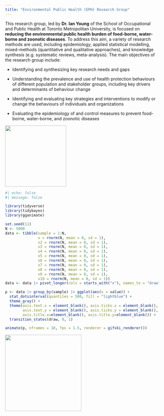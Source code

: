 ```yaml
---
title: "Environmental Public Health (EPH) Research Group"
---
```


This research group, led by **Dr. Ian Young** of the School of Occupational and Public Health at Toronto Metropolitan University, is focused on **reducing the environmental public health burden of food-borne, water-borne and zoonotic diseases**. To address this aim, a variety of research methods are used, including epidemiology, applied statistical modelling, mixed-methods (quantitative and qualitative approaches), and knowledge synthesis (e.g. systematic reviews, meta-analysis). The main objectives of the research group include:

-   Identifying and synthesizing key research needs and gaps

-   Understanding the prevalence and use of health protection behaviours of different population and stakeholder groups, including key drivers and determinants of behaviour change

-   Identifying and evaluating key strategies and interventions to modify or change the behaviours of individuals and organizations

-   Evaluating the epidemiology of and control measures to prevent food-borne, water-borne, and zoonotic diseases

::: {layout-nrow="2"}
![](logo.png){fig-align="center" width="200"}

```r
#| echo: false
#| message: false

library(tidyverse)
library(tidybayes)
library(gganimate)

set.seed(11)
N <- 5000
data <- tibble(sample = 1:N,
               x = rnorm(N, mean = 0, sd = 1),
               x2 = rnorm(N, mean = 0, sd = 1),
               x3 = rnorm(N, mean = 0, sd = 1),
               x4 = rnorm(N, mean = 0, sd = 1),
               x5 = rnorm(N, mean = 0, sd = 1),
               x6 = rnorm(N, mean = 0, sd = 1),
               x7 = rnorm(N, mean = 0, sd = 1),
               x8 = rnorm(N, mean = 0, sd = 1),
               x9 = rnorm(N, mean = 0, sd = 1),
               x10 = rnorm(N, mean = 0, sd = 1))
data <- data |> pivot_longer(cols = starts_with("x"), names_to = "draw", values_to = "value")

p <- data |> group_by(sample) |> ggplot(aes(x = value)) +
  stat_dotsinterval(quantiles = 500, fill = "lightblue") + 
  theme_gray() + 
  theme(axis.text.x = element_blank(), axis.ticks.x = element_blank(), 
        axis.text.y = element_blank(), axis.ticks.y = element_blank(), 
        axis.title.x=element_blank(), axis.title.y=element_blank()) +
  transition_states(draw, 0, 1)

animate(p, nframes = 10, fps = 1.5, renderer = gifski_renderer())
```

![](images/TMU-rgb.png){fig-align="center" width="250"}
:::
